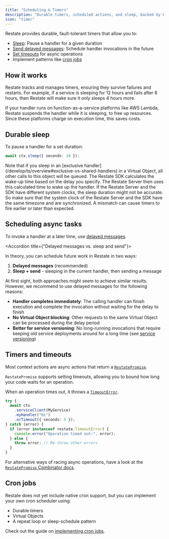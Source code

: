 ```yaml
---
title: "Scheduling & Timers"
description: "Durable timers, scheduled actions, and sleep, backed by Restate."
icon: "timer"
---
```


Restate provides durable, fault-tolerant timers that allow you to:
- [Sleep](/develop/ts/durable-timers#durable-sleep): Pause a handler for a given duration 
- [Send delayed messages](/develop/ts/service-communication#delayed-messages): Schedule handler invocations in the future
- [Set timeouts](/develop/ts/durable-timers#timers-and-timeouts) for async operations
- Implement patterns like [cron jobs](/develop/ts/durable-timers#cron-jobs)

## How it works

Restate tracks and manages timers, ensuring they survive failures and restarts.
For example, if a service is sleeping for 12 hours and fails after 8 hours, then Restate will make sure it only sleeps 4 hours more.  

If your handler runs on function-as-a-service platforms like AWS Lambda, Restate suspends the handler while it is sleeping, to free up resources.
Since these platforms charge on execution time, this saves costs.

## Durable sleep
To pause a handler for a set duration:

```typescript {"CODE_LOAD::ts/src/develop/durable_timers.ts#sleep"} 
await ctx.sleep({ seconds: 10 });
```

<Info>
    Note that if you sleep in an [exclusive handler](/develop/ts/overview#exclusive-vs-shared-handlers) in a Virtual Object, all other calls to this object will be queued.
</Info>

<Accordion title="Clock synchronization Restate Server vs. SDK">
    The Restate SDK calculates the wake-up time based on the delay you specify.
    The Restate Server then uses this calculated time to wake up the handler.
    If the Restate Server and the SDK have different system clocks, the sleep duration might not be accurate.
    So make sure that the system clock of the Restate Server and the SDK have the same timezone and are synchronized.
    A mismatch can cause timers to fire earlier or later than expected.
</Accordion>

## Scheduling async tasks

To invoke a handler at a later time, use [delayed messages](/develop/ts/service-communication#delayed-messages).

<Accordion title={"Delayed messages vs. sleep and send"}>

In theory, you can schedule future work in Restate in two ways:
1. **Delayed messages** (recommended)
2. **Sleep + send** - sleeping in the current handler, then sending a message

At first sight, both approaches might seem to achieve similar results.
However, we recommend to use delayed messages for the following reasons:

- **Handler completes immediately**: The calling handler can finish execution and complete the invocation without waiting for the delay to finish
- **No Virtual Object blocking**: Other requests to the same Virtual Object can be processed during the delay period
- **Better for service versioning**: No long-running invocations that require keeping old service deployments around for a long time (see [service versioning](/operate/registration))
</Accordion>

## Timers and timeouts

Most context actions are async actions that return a [`RestatePromise`](https://docs.restate.dev/tsdocs/types/_restatedev_restate-sdk.RestatePromise).

`RestatePromise` supports setting timeouts, allowing you to bound how long your code waits for an operation.

When an operation times out, it throws a [`TimeoutError`](https://docs.restate.dev/tsdocs/classes/_restatedev_restate-sdk.TimeoutError).

```typescript {"CODE_LOAD::ts/src/develop/durable_timers.ts#timer"} 
try {
  await ctx
    .serviceClient(MyService)
    .myHandler("Hi")
    .orTimeout({ seconds: 5 });
} catch (error) {
  if (error instanceof restate.TimeoutError) {
    console.error("Operation timed out:", error);
  } else {
    throw error; // Re-throw other errors
  }
}
```

For alternative ways of racing async operations, have a look at the [`RestatePromise` Combinator docs](/develop/ts/journaling-results#restatepromise-combinators).

## Cron jobs

Restate does not yet include native cron support, but you can implement your own cron scheduler using:
- Durable timers
- Virtual Objects
- A repeat loop or sleep-schedule pattern

Check out the guide on [implementing cron jobs](/guides/cron-jobs).